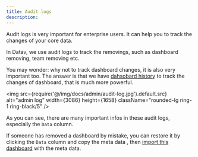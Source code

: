 ```yaml
---
title: Audit logs
description: 
---
```



Audit logs is very important for enterprise users. It can help you to track the changes of your core data. 

In Datav, we use audit logs to track the removings, such as dashboard removing, team removing etc. 
 
You may wonder: why not to track dashboard changes, it is also very important too. The answer is that we have [dahsobard history](http://localhost:3002/docs/tutorial-home#view-history) to track the changes of dashboard, that is much more powerful.


<img src={require('@/img/docs/admin/audit-log.jpg').default.src} alt="admin log" width={3086} height={1658} className="rounded-lg ring-1 ring-black/5" />

As you can see, there are many important infos in these audit logs, especially the `Data` column.

If someone has removed a dashboard by mistake, you can restore it by clicking the `Data` column and copy the meta data , then [import this dashboard](/docs/dashboard-import) with the meta data.